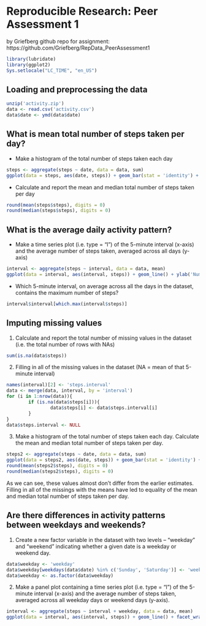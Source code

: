 Reproducible Research: Peer Assessment 1
========================================
by Griefberg
github repo for assignment: https://github.com/Griefberg/RepData_PeerAssessment1

```r
library(lubridate)
library(ggplot2)
Sys.setlocale("LC_TIME", "en_US")
```
## Loading and preprocessing the data 
```r
unzip('activity.zip')
data <- read.csv('activity.csv')
data$date <- ymd(data$date)
```

## What is mean total number of steps taken per day?  
- Make a histogram of the total number of steps taken each day
```r
steps <- aggregate(steps ~ date, data = data, sum)
ggplot(data = steps, aes(date, steps)) + geom_bar(stat = 'identity') + ylab('Number of steps')
```
- Calculate and report the mean and median total number of steps taken per day
```r
round(mean(steps$steps), digits = 0)
round(median(steps$steps), digits = 0)
```

## What is the average daily activity pattern?
- Make a time series plot (i.e. type = "l") of the 5-minute interval (x-axis) and the average number of steps taken, averaged across all days (y-axis)
```r
interval <- aggregate(steps ~ interval, data = data, mean)
ggplot(data = interval, aes(interval, steps)) + geom_line() + ylab('Number of steps')
```
- Which 5-minute interval, on average across all the days in the dataset, contains the maximum number of steps?
```r
interval$interval[which.max(interval$steps)]
```
## Imputing missing values  
1. Calculate and report the total number of missing values in the dataset (i.e. the total number of rows with NAs) 
```r
sum(is.na(data$steps))
```
2. Filling in all of the missing values in the dataset (NA = mean of that 5-minute interval)  
```r
names(interval)[2] <- 'steps.interval'
data <- merge(data, interval, by = 'interval')
for (i in 1:nrow(data)){
        if (is.na(data$steps[i])){
                data$steps[i] <- data$steps.interval[i]
        }
}
data$steps.interval <- NULL
```
3. Make a histogram of the total number of steps taken each day. Calculate the mean and median total number of steps taken per day. 
```r
steps2 <- aggregate(steps ~ date, data = data, sum)
ggplot(data = steps2, aes(date, steps)) + geom_bar(stat = 'identity') + ylab('Number of steps')
round(mean(steps2$steps), digits = 0)
round(median(steps2$steps), digits = 0)
```
  
As we can see, these values almost don't differ from the earlier estimates. Filling in all of the missings with the means have led to equality of the mean and median total number of steps taken per day.  

## Are there differences in activity patterns between weekdays and weekends?  
1. Create a new factor variable in the dataset with two levels – “weekday” and “weekend” indicating whether a given date is a weekday or weekend day.  
```r
data$weekday <- 'weekday'
data$weekday[weekdays(data$date) %in% c('Sunday', 'Saturday')] <- 'weekend'
data$weekday <- as.factor(data$weekday)
```
2. Make a panel plot containing a time series plot (i.e. type = "l") of the 5-minute interval (x-axis) and the average number of steps taken, averaged across all weekday days or weekend days (y-axis).  
```r
interval <- aggregate(steps ~ interval + weekday, data = data, mean)
ggplot(data = interval, aes(interval, steps)) + geom_line() + facet_wrap( ~ weekday, ncol=1) + ylab('Number of steps')
```
